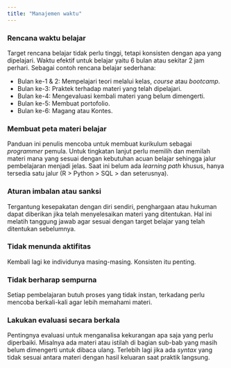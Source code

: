 ```yaml
---
title: "Manajemen waktu"
---
```


### Rencana waktu belajar

Target rencana belajar tidak perlu tinggi, tetapi konsisten dengan apa yang dipelajari.
Waktu efektif untuk belajar yaitu 6 bulan atau sekitar 2 jam perhari.
Sebagai contoh rencana belajar sederhana:

  * Bulan ke-1 & 2: Mempelajari teori melalui kelas, *course* atau *bootcamp*.
  * Bulan ke-3: Praktek terhadap materi yang telah dipelajari.
  * Bulan ke-4: Mengevaluasi kembali materi yang belum dimengerti.
  * Bulan ke-5: Membuat portofolio.
  * Bulan ke-6: Magang atau Kontes.
  
### Membuat peta materi belajar

Panduan ini penulis mencoba untuk membuat kurikulum sebagai *programmer* pemula.
Untuk tingkatan lanjut perlu memilih dan memilah materi mana yang sesuai dengan kebutuhan acuan belajar sehingga jalur pembelajaran menjadi jelas.
Saat ini belum ada *learning path* khusus, hanya tersedia satu jalur (R > Python > SQL > dan seterusnya).

### Aturan imbalan atau sanksi

Tergantung kesepakatan dengan diri sendiri, penghargaan atau hukuman dapat diberikan jika telah menyelesaikan materi yang ditentukan.
Hal ini melatih tanggung jawab agar sesuai dengan target belajar yang telah ditentukan sebelumnya.

### Tidak menunda aktifitas

Kembali lagi ke individunya masing-masing. Konsisten itu penting.

### Tidak berharap sempurna

Setiap pembelajaran butuh proses yang tidak instan, terkadang perlu mencoba berkali-kali agar lebih memahami materi.

### Lakukan evaluasi secara berkala

Pentingnya evaluasi untuk menganalisa kekurangan apa saja yang perlu diperbaiki.
Misalnya ada materi atau istilah di bagian sub-bab yang masih belum dimengerti untuk dibaca ulang.
Terlebih lagi jika ada *syntax* yang tidak sesuai antara materi dengan hasil keluaran saat praktik langsung.
